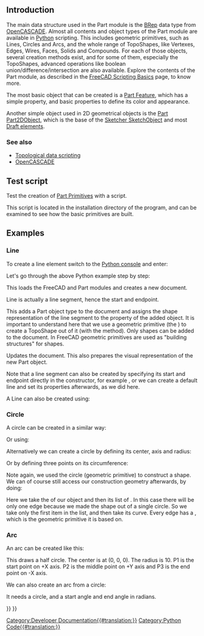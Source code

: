 <languages/>
<translate>

<!--T:78-->
{{Docnav
|[[FreeCAD_Scripting_Basics|FreeCAD Scripting Basics]]
|[[Topological_data_scripting|Topological data scripting]]
}}

</translate>
{{TOCright}}
<translate>

==Introduction== <!--T:18-->

<!--T:19-->
The main data structure used in the Part module is the [http://en.wikipedia.org/wiki/Boundary_representation BRep] data type from [[OpenCASCADE|OpenCASCADE]]. Almost all contents and object types of the Part module are available in [[Python|Python]] scripting. This includes geometric primitives, such as Lines, Circles and Arcs, and the whole range of TopoShapes, like Vertexes, Edges, Wires, Faces, Solids and Compounds. For each of those objects, several creation methods exist, and for some of them, especially the TopoShapes, advanced operations like boolean union/difference/intersection are also available. Explore the contents of the Part module, as described in the [[FreeCAD_Scripting_Basics|FreeCAD Scripting Basics]] page, to know more.

<!--T:63-->
The most basic object that can be created is a [[Part_Feature|Part Feature]], which has a simple {{PropertyData|Placement}} property, and basic properties to define its color and appearance. 

<!--T:64-->
Another simple object used in 2D geometrical objects is the [[Part_Part2DObject|Part Part2DObject]], which is the base of the [[Sketcher_SketchObject|Sketcher SketchObject]] and most [[Draft_Workbench|Draft elements]].

===See also=== <!--T:74-->

<!--T:75-->
* [[Topological_data_scripting|Topological data scripting]]
* [[OpenCASCADE|OpenCASCADE]]

==Test script== <!--T:69-->

<!--T:70-->
Test the creation of [[Part_Primitives|Part Primitives]] with a script.

</translate>
{{Code|code=
import parttests.part_test_objects as pto
pto.create_test_file("example_file")
}}
<translate>

<!--T:71-->
This script is located in the installation directory of the program, and can be examined to see how the basic primitives are built.

</translate>
{{Code|code=
$INSTALL_DIR/Mod/Part/parttests/part_test_objects.py
}}
<translate>

==Examples== <!--T:20-->

===Line=== <!--T:80-->

<!--T:21-->
To create a line element switch to the [[Python_console|Python console]] and enter:

</translate>
{{Code|code=
import FreeCAD as App
import Part

doc = App.newDocument()

line = Part.LineSegment()
line.StartPoint = (0.0, 0.0, 0.0)
line.EndPoint = (1.0, 1.0, 1.0)
obj = doc.addObject("Part::Feature", "Line")
obj.Shape= line.toShape()

doc.recompute()
}}
<translate>

<!--T:22-->
Let's go through the above Python example step by step:

</translate>
{{Code|code=
import FreeCAD as App
import Part
doc = App.newDocument()
}}
<translate>

<!--T:23-->
This loads the FreeCAD and Part modules and creates a new document.

</translate>
{{Code|code=
line = Part.LineSegment()
line.StartPoint = (0.0, 0.0, 0.0)
line.EndPoint = (1.0, 1.0, 1.0)
}}
<translate>

<!--T:24-->
Line is actually a line segment, hence the start and endpoint.

</translate>
{{Code|code=
obj = doc.addObject("Part::Feature", "Line")
obj.Shape= line.toShape()
}}
<translate>

<!--T:25-->
This adds a Part object type to the document and assigns the shape representation of the line segment to the {{Incode|Shape}} property of the added object. It is important to understand here that we use a geometric primitive (the {{Incode|Part.LineSegment}}) to create a TopoShape out of it (with the {{Incode|toShape()}} method). Only shapes can be added to the document. In FreeCAD geometric primitives are used as "building structures" for shapes.

</translate>
{{Code|code=
doc.recompute()
}}
<translate>

<!--T:26-->
Updates the document. This also prepares the visual representation of the new Part object.

<!--T:27-->
Note that a line segment can also be created by specifying its start and endpoint directly in the constructor, for example {{Incode|Part.LineSegment(point1, point2)}}, or we can create a default line and set its properties afterwards, as we did here.

<!--T:72-->
A Line can also be created using:

</translate>
{{Code|code=
import FreeCAD as App
import Part

def my_create_line(pt1, pt2, obj_name):
    obj = App.ActiveDocument.addObject("Part::Line", obj_name)
    obj.X1 = pt1[0]
    obj.Y1 = pt1[1]
    obj.Z1 = pt1[2]

    obj.X2 = pt2[0]
    obj.Y2 = pt2[1]
    obj.Z2 = pt2[2]

    App.ActiveDocument.recompute()
    return obj

line = my_create_line((0, 0, 0), (0, 10, 0), "LineName")
}}
<translate>

===Circle=== <!--T:81-->

<!--T:28-->
A circle can be created in a similar way:

</translate>
{{Code|code=
import FreeCAD as App
import Part

doc = App.activeDocument()

circle = Part.Circle() 
circle.Radius = 10.0  
obj = doc.addObject("Part::Feature", "Circle")
obj.Shape = circle.toShape()

doc.recompute()
}}
<translate>

<!--T:73-->
Or using:

</translate>
{{Code|code=
import FreeCAD as App
import Part

def my_create_circle(rad, obj_name):
    obj = App.ActiveDocument.addObject("Part::Circle", obj_name)
    obj.Radius = rad

    App.ActiveDocument.recompute()
    return obj

circle = my_create_circle(5.0, "CircleName")
}}
<translate>

<!--T:76-->
Alternatively we can create a circle by defining its center, axis and radius:

</translate>
{{Code|code=
import FreeCAD as App
import Part

doc = App.activeDocument()

center = App.Vector(1, 2, 3)
axis = App.Vector(1, 1, 1)
radius = 10
circle = Part.Circle(center, axis, radius)
obj = doc.addObject("Part::Feature", "Circle")
obj.Shape = circle.toShape()

doc.recompute()
}}
<translate>

<!--T:77-->
Or by defining three points on its circumference:

</translate>
{{Code|code=
import FreeCAD as App
import Part

doc = App.activeDocument()

p1 = App.Vector(10, 0, 0)
p2 = App.Vector(0, 10, 0)
p3 = App.Vector(0, 0, 10)
circle = Part.Circle(p1, p2, p3)
obj = doc.addObject("Part::Feature", "Circle")
obj.Shape = circle.toShape()

doc.recompute()
}}
<translate>

<!--T:29-->
Note again, we used the circle (geometric primitive) to construct a shape. We can of course still access our construction geometry afterwards, by doing:

</translate>
{{Code|code=
shape = obj.Shape
edge = shape.Edges[0]
curve = edge.Curve
}}
<translate>

<!--T:30-->
Here we take the {{Incode|Shape}} of our object {{Incode|obj}} and then its list of {{Incode|Edges}}. In this case there will be only one edge because we made the shape out of a single circle. So we take only the first item in the {{Incode|Edges}} list, and then take its curve. Every edge has a {{Incode|Curve}}, which is the geometric primitive it is based on.

===Arc=== <!--T:82-->

<!--T:83-->
An arc can be created like this:

</translate>
{{Code|code=
import FreeCAD as App
import Part

doc = App.activeDocument()

p1 = App.Vector(10, 0, 0)
p2 = App.Vector(0, 10, 0)
p3 = App.Vector(-10, 0, 0)
arc = Part.Arc(p1, p2, p3)
obj = doc.addObject("Part::Feature", "Arc")
obj.Shape = arc.toShape()

doc.recompute()
}}
<translate>

<!--T:84-->
This draws a half circle. The center is at (0, 0, 0). The radius is 10. P1 is the start point on +X axis. P2 is the middle point on +Y axis and P3 is the end point on -X axis.

<!--T:85-->
We can also create an arc from a circle:

</translate>
{{Code|code=
import FreeCAD as App
import Part

doc = App.activeDocument()

p1 = App.Vector(10, 0, 0)
p2 = App.Vector(0, 10, 0)
p3 = App.Vector(-10, 0, 0)
circle = Part.Circle(p1, p2, p3)
arc = Part.ArcOfCircle(circle, 0.0, 0.7854)
obj = doc.addObject("Part::Feature", "Arc")
obj.Shape = arc.toShape()

doc.recompute()
}}
<translate>

<!--T:86-->
It needs a circle, and a start angle and end angle in radians.


<!--T:79-->
{{Docnav
|[[FreeCAD_Scripting_Basics|FreeCAD Scripting Basics]]
|[[Topological_data_scripting|Topological data scripting]]
}}

</translate>
{{Powerdocnavi{{#translation:}}}}
[[Category:Developer Documentation{{#translation:}}]]
[[Category:Python Code{{#translation:}}]]
{{Part Tools navi{{#translation:}}}}